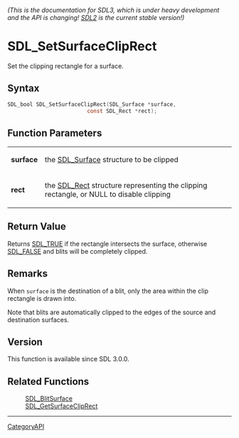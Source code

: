 ====== (This is the documentation for SDL3, which is under heavy development and the API is changing! [https://wiki.libsdl.org/ SDL2] is the current stable version!) ======
= SDL_SetSurfaceClipRect =

Set the clipping rectangle for a surface.

== Syntax ==

<syntaxhighlight lang='c'>
SDL_bool SDL_SetSurfaceClipRect(SDL_Surface *surface,
                         const SDL_Rect *rect);
</syntaxhighlight>

== Function Parameters ==

{|
|'''surface'''
|the [[SDL_Surface]] structure to be clipped
|-
|'''rect'''
|the [[SDL_Rect]] structure representing the clipping rectangle, or NULL to disable clipping
|}

== Return Value ==

Returns [[SDL_TRUE]] if the rectangle intersects the surface, otherwise
[[SDL_FALSE]] and blits will be completely clipped.

== Remarks ==

When <code>surface</code> is the destination of a blit, only the area
within the clip rectangle is drawn into.

Note that blits are automatically clipped to the edges of the source and
destination surfaces.

== Version ==

This function is available since SDL 3.0.0.

== Related Functions ==

:[[SDL_BlitSurface]]
:[[SDL_GetSurfaceClipRect]]

----
[[CategoryAPI]]


